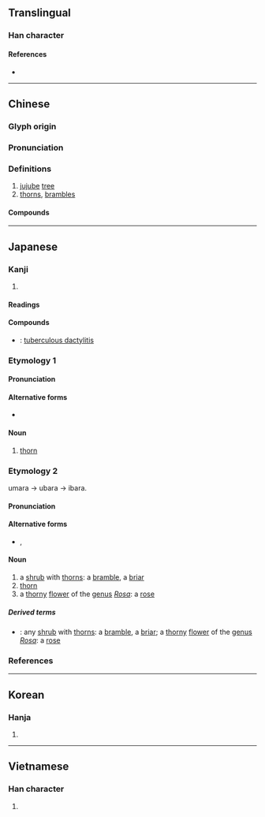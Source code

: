 {{character info/new}}
==Translingual==

===Han character===
{{Han char|rn=75|rad=木|as=08|sn=12|four=55992|canj=DBDB|ids=⿰朿朿}}

====References====
* {{Han ref|kx=0532.200|dkj=14938|dj=0921.010|hdz=21227.090|uh=68D8|ud=26840|bh=B4C6|bd=46278}}

----

==Chinese==
{{zh-forms}}

===Glyph origin===
{{Han etym}}

===Pronunciation===
{{zh-pron
|m=jí
|m-s=
|c=gik1
|c-t=
|g=
|h=pfs=kit
|j=
|mb=
|md=
|mn=qz:kiak/tw,xm,zz:kek
|mn-t=
|w=
|x=
|mc=y
|oc=y
|ma=
|cat=n
}}

===Definitions===
{{zh-hanzi}}

# [[jujube]] [[tree]]
# [[thorn]]s, [[bramble]]s

====Compounds====
{{zh-der|撤棘|荊棘|棘手|荊棘佈道|披荊斬棘|披荊棘|滿地荊棘|荊棘律|荊棘銅駝|舉動荊棘|銅駝荊棘}}

----

==Japanese==

===Kanji===
{{ja-kanji|grade=|rs=木08}}

# {{rfdef|ja|sort=木08}}

====Readings====
{{ja-readings
|goon=こく
|kanon=きょく
|kun=いばら-, とげ-
}}

====Compounds====
* {{ja-r|風棘|ふうきょく}}: [[tuberculous dactylitis]]

{{wikipedia|lang=ja}}

===Etymology 1===
{{ja-kanjitab|とげ|yomi=k}}

====Pronunciation====
{{ja-pron|yomi=k|とげ|acc=2|acc_ref=DJR,NHK}}

====Alternative forms====
* {{ja-l|刺}}

====Noun====
{{ja-noun|とげ}}

# [[thorn]]

===Etymology 2===
{{ja-kanjitab|いばら|yomi=k}}
umara → ubara → ibara.

====Pronunciation====
{{ja-pron|yomi=k|いばら|acc=0|acc_ref=DJR,NHK}}

====Alternative forms====
* {{ja-l|茨}}, {{ja-l|荊}}

====Noun====
{{ja-noun|いばら|イバラ}}

# a [[shrub]] with [[thorn]]s: a [[bramble]], a [[briar]]
# [[thorn]]
# a [[thorny]] [[flower]] of the [[genus]] ''[[Rosa]]'': a [[rose]]

=====Derived terms=====
* {{ja-r|薔薇|ばら}}: any [[shrub]] with [[thorn]]s: a [[bramble]], a [[briar]]; a [[thorny]] [[flower]] of the [[genus]] ''[[Rosa]]'': a [[rose]]

===References===
<references/>

----

==Korean==

===Hanja===
{{ko-hanja|hangeul=극|eumhun=|rv=geuk|mr=kŭk|y=kuk}}

# {{rfdef|ko|sort=木08}}

----

==Vietnamese==

===Han character===
{{vi-hantu|[[gấc]], [[cức]]|rs=木08}}

# {{rfdef|vi|sort=木08}}
